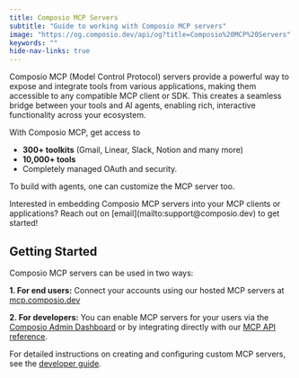 ```yaml
---
title: Composio MCP Servers
subtitle: "Guide to working with Composio MCP servers"
image: "https://og.composio.dev/api/og?title=Composio%20MCP%20Servers"   # image for socials
keywords: ""
hide-nav-links: true
---
```

Composio MCP (Model Control Protocol) servers provide a powerful way to expose and integrate tools from various applications, making them accessible to any compatible MCP client or SDK. This creates a seamless bridge between your tools and AI agents, enabling rich, interactive functionality across your ecosystem.

With Composio MCP, get access to 
- **300+ toolkits** (Gmail, Linear, Slack, Notion and many more)
- **10,000+ tools**
- Completely managed OAuth and security.

To build with agents, one can customize the MCP server too.


<Tip>
Interested in embedding Composio MCP servers into your MCP clients or applications? Reach out on [email](mailto:support@composio.dev) to get started!
</Tip>

## Getting Started
Composio MCP servers can be used in two ways:

**1. For end users:**
 Connect your accounts using our hosted MCP servers at [mcp.composio.dev](https://mcp.composio.dev)

**2. For developers:**
 You can enable MCP servers for your users via the [Composio Admin Dashboard](https://app.composio.dev) or by integrating directly with our [MCP API reference](/api-reference/mcp).


For detailed instructions on creating and configuring custom MCP servers, see the [developer guide](/docs/mcp-developers).

